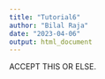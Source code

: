 ```yaml
---
title: "Tutorial6"
author: "Bilal Raja"
date: "2023-04-06"
output: html_document
---
```


ACCEPT THIS OR ELSE.